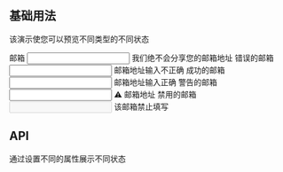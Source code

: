 
## 基础用法

该演示使您可以预览不同类型的不同状态

<Playground>
  <FormLabel style={{ marginBottom: 8 }}>邮箱</FormLabel>
  <Input />
  <FormHint style={{ marginTop: 4 }}>我们绝不会分享您的邮箱地址</FormHint>
  <FormLabel style={{ marginBottom: 8, marginTop: 24 }}>错误的邮箱</FormLabel>
  <Input error defaultValue="test" />
  <FormHint style={{ marginTop: 4 }} status="error">
    邮箱地址输入不正确
  </FormHint>
  <FormLabel style={{ marginBottom: 8, marginTop: 24 }}>成功的邮箱</FormLabel>
  <Input success />
  <FormHint style={{ marginTop: 4 }} status="success">
    邮箱地址输入正确
  </FormHint>
  <FormLabel style={{ marginBottom: 8, marginTop: 24 }}>警告的邮箱</FormLabel>
  <Input />
  <FormHint style={{ marginTop: 4 }} status="warning">
    ⚠️ 邮箱地址
  </FormHint>
  <FormLabel style={{ marginBottom: 8, marginTop: 24 }}>禁用的邮箱</FormLabel>
  <Input disabled />
  <FormHint style={{ marginTop: 4 }} disabled>
    该邮箱禁止填写
  </FormHint>
</Playground>

## API

通过设置不同的属性展示不同状态

<Props of={FormHint} />
